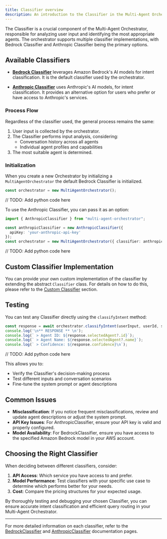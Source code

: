```yaml
---
title: Classifier overview
description: An introduction to the Classifier in the Multi-Agent Orchestrator
---
```


The Classifier is a crucial component of the Multi-Agent Orchestrator, responsible for analyzing user input and identifying the most appropriate agents. The orchestrator supports multiple classifier implementations, with Bedrock Classifier and Anthropic Classifier being the primary options.

## Available Classifiers

- **[Bedrock Classifier](/multi-agent-orchestrator/classifiers/built-in/bedrock-classifier)** leverages Amazon Bedrock's AI models for intent classification. It is the default classifier used by the orchestrator.

- **[Anthropic Classifier](/multi-agent-orchestrator/classifiers/built-in/anthropic-classifier)** uses Anthropic's AI models, for intent classification. It provides an alternative option for users who prefer or have access to Anthropic's services.

### Process Flow
Regardless of the classifier used, the general process remains the same:
1. User input is collected by the orchestrator.
2. The Classifier performs input analysis, considering:
   - Conversation history across all agents
   - Individual agent profiles and capabilities
3. The most suitable agent is determined.

### Initialization

When you create a new Orchestrator by initializing a `MultiAgentOrchestrator` the default Bedrock Classifier is initialized.


<Tabs syncKey="runtime">
  <TabItem label="Typescript"  icon="seti:typescript" color="blue" >

```typescript
const orchestrator = new MultiAgentOrchestrator();
```
  </TabItem>
  <TabItem label="Python" icon="seti:python">
    // TODO: Add python code here
  </TabItem>
</Tabs>



To use the Anthropic Classifier, you can pass it as an option:

<Tabs syncKey="runtime">
  <TabItem label="Typescript"  icon="seti:typescript" color="blue" >

```typescript
import { AnthropicClassifier } from "multi-agent-orchestrator";

const anthropicClassifier = new AnthropicClassifier({
  apiKey: 'your-anthropic-api-key'
});
const orchestrator = new MultiAgentOrchestrator({ classifier: anthropicClassifier });
```
  </TabItem>
  <TabItem label="Python" icon="seti:python">
    // TODO: Add python code here
  </TabItem>
</Tabs>


## Custom Classifier Implementation

You can provide your own custom implementation of the classifier by extending the abstract `Classifier` class. For details on how to do this, please refer to the [Custom Classifier](/multi-agent-orchestrator/classifiers/custom-classifier) section.

## Testing

You can test any Classifier directly using the `classifyIntent` method:

<Tabs syncKey="runtime">
  <TabItem label="Typescript"  icon="seti:typescript" color="blue" >

```typescript
const response = await orchestrator.classifyIntent(userInput, userId, sessionId);
console.log('\n** RESPONSE ** \n');
console.log(` > Agent ID: ${response.selectedAgent?.id}`);
console.log(` > Agent Name: ${response.selectedAgent?.name}`);
console.log(` > Confidence: ${response.confidence}\n`);
```
  </TabItem>
  <TabItem label="Python" icon="seti:python">
    // TODO: Add python code here
  </TabItem>
</Tabs>


This allows you to:
- Verify the Classifier's decision-making process
- Test different inputs and conversation scenarios
- Fine-tune the system prompt or agent descriptions

## Common Issues

- **Misclassification**: If you notice frequent misclassifications, review and update agent descriptions or adjust the system prompt.
- **API Key Issues**: For AnthropicClassifier, ensure your API key is valid and properly configured.
- **Model Availability**: For BedrockClassifier, ensure you have access to the specified Amazon Bedrock model in your AWS account.

## Choosing the Right Classifier

When deciding between different classifiers, consider:

1. **API Access**: Which service you have access to and prefer.
2. **Model Performance**: Test classifiers with your specific use case to determine which performs better for your needs.
3. **Cost**: Compare the pricing structures for your expected usage.

By thoroughly testing and debugging your chosen Classifier, you can ensure accurate intent classification and efficient query routing in your Multi-Agent Orchestrator.

---

For more detailed information on each classifier, refer to the [BedrockClassifier](/multi-agent-orchestrator/classifiers/built-in/bedrock-classifier) and [AnthropicClassifier](/classifiers/built-in/anthropic-classifier) documentation pages.

